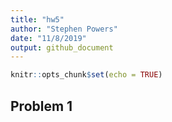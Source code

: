 ```yaml
---
title: "hw5"
author: "Stephen Powers"
date: "11/8/2019"
output: github_document
---
```


```r
knitr::opts_chunk$set(echo = TRUE)
```

## Problem 1 
